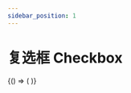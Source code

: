 ```yaml
---
sidebar_position: 1
---
```



# 复选框 Checkbox

<BrowserOnly>
  {() => (<ThemeProvider>
    <Grid xGap={16} cols={2} style={{
      alignItems: 'flex-start'
    }}>
      <Grid yGap={16} cols={1}>
        <CodeBlock title="基础"
                   code={String(BasicCode)}>
          <Basic />
        </CodeBlock>
        <CodeBlock title="checkbox组"
                   code={String(GroupCode)}>
          <Group />
        </CodeBlock>
      </Grid>
      <Grid yGap={16} cols={1}>
        <CodeBlock title="尺寸"
                   code={String(DisabledCode)}>
          <Disabled />
        </CodeBlock>
        <CodeBlock title="尺寸"
                   code={String(SizeCode)}>
          <Size />
        </CodeBlock>
      </Grid>
    </Grid>
  </ThemeProvider>)}
</BrowserOnly>